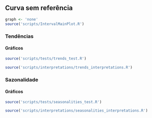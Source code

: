 ## Curva sem referência
<!-- {.tabset .tabset-fade .tabset-pills} -->

```r
graph <- 'none'
source('scripts/IntervalMainPlot.R')
```

### Tendências

#### Gráficos

```r
source('scripts/tests/trends_test.R')
```

```r
source('scripts/interpretations/trends_interpretations.R')
```

### Sazonalidade

#### Gráficos

<!-- <details> -->
<!--   <summary>Click to See</summary> -->
```r
source('scripts/tests/seasonalities_test.R')
```
<!-- </details>  -->

```r
source('scripts/interpretations/seasonalities_interpretations.R')
```
